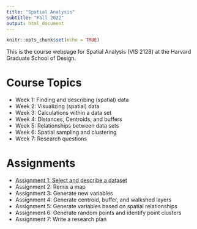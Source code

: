 ```yaml
---
title: "Spatial Analysis"
subtitle: "Fall 2022"
output: html_document
---
```


```r
knitr::opts_chunk$set(echo = TRUE)
```

This is the course webpage for Spatial Analysis (VIS 2128) at the Harvard 
Graduate School of Design.

# Course Topics

* Week 1: Finding and describing (spatial) data
* Week 2: Visualizing (spatial) data
* Week 3: Calculations within a data set
* Week 4: Distances, Centroids, and buffers
* Week 5: Relationships between data sets
* Week 6: Spatial sampling and clustering
* Week 7: Research questions
    
# Assignments

* [Assignment 1: Select and describe a dataset](https://c-voulgaris.github.io/VIS-2128-F22/a1-files/assignment-1.html){target="_blank"}
* Assignment 2: Remix a map
* Assignment 3: Generate new variables
* Assignment 4: Generate centroid, buffer, and walkshed layers
* Assignment 5: Generate variables based on spatial relationships
* Assignment 6: Generate random points and identify point clusters
* Assignment 7: Write a research plan